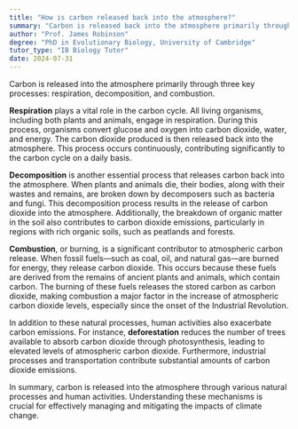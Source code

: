 ```yaml
---
title: "How is carbon released back into the atmosphere?"
summary: "Carbon is released back into the atmosphere primarily through respiration, decomposition, and combustion processes."
author: "Prof. James Robinson"
degree: "PhD in Evolutionary Biology, University of Cambridge"
tutor_type: "IB Biology Tutor"
date: 2024-07-31
---
```


Carbon is released into the atmosphere primarily through three key processes: respiration, decomposition, and combustion.

**Respiration** plays a vital role in the carbon cycle. All living organisms, including both plants and animals, engage in respiration. During this process, organisms convert glucose and oxygen into carbon dioxide, water, and energy. The carbon dioxide produced is then released back into the atmosphere. This process occurs continuously, contributing significantly to the carbon cycle on a daily basis.

**Decomposition** is another essential process that releases carbon back into the atmosphere. When plants and animals die, their bodies, along with their wastes and remains, are broken down by decomposers such as bacteria and fungi. This decomposition process results in the release of carbon dioxide into the atmosphere. Additionally, the breakdown of organic matter in the soil also contributes to carbon dioxide emissions, particularly in regions with rich organic soils, such as peatlands and forests.

**Combustion**, or burning, is a significant contributor to atmospheric carbon release. When fossil fuels—such as coal, oil, and natural gas—are burned for energy, they release carbon dioxide. This occurs because these fuels are derived from the remains of ancient plants and animals, which contain carbon. The burning of these fuels releases the stored carbon as carbon dioxide, making combustion a major factor in the increase of atmospheric carbon dioxide levels, especially since the onset of the Industrial Revolution.

In addition to these natural processes, human activities also exacerbate carbon emissions. For instance, **deforestation** reduces the number of trees available to absorb carbon dioxide through photosynthesis, leading to elevated levels of atmospheric carbon dioxide. Furthermore, industrial processes and transportation contribute substantial amounts of carbon dioxide emissions.

In summary, carbon is released into the atmosphere through various natural processes and human activities. Understanding these mechanisms is crucial for effectively managing and mitigating the impacts of climate change.
    